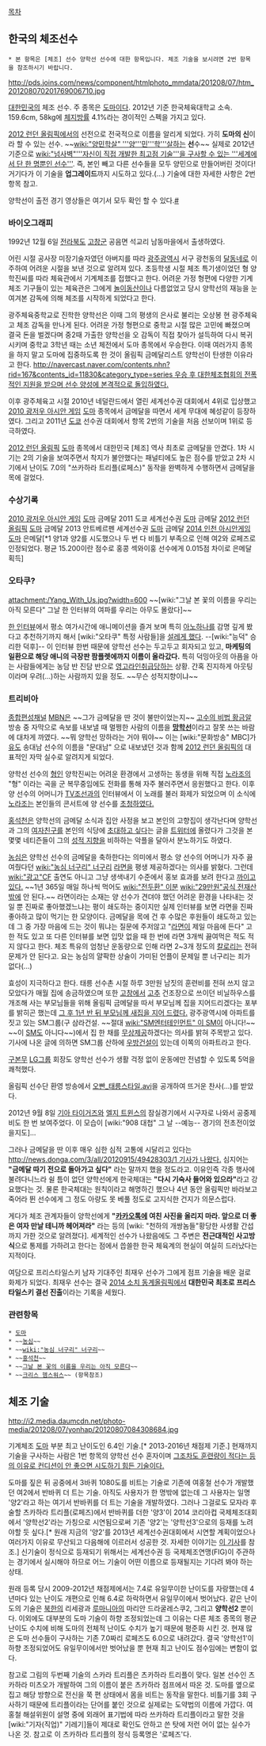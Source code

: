 [[목차]]
== 한국의 체조선수 == 
 * 본 항목은 [체조] 선수 양학선 선수에 대한 항목입니다. 체조 기술을 보시려면 2번 항목을 참조하시기 바랍니다.

http://pds.joins.com/news/component/htmlphoto_mmdata/201208/07/htm_201208070201769006710.jpg

[[대한민국]]의 체조 선수. 주 종목은 [[도마]]이다. 2012년 기준 한국체육대학교 소속. 159.6cm, 58kg에 [[체지방]]률 4.1%라는 경이적인 스펙을 가지고 있다.

[[2012 런던 올림픽]]에서의 선전으로 전국적으로 이름을 알리게 되었다. 가히 '''도마의 신'''이라 할 수 있는 선수. ~~[[wiki:"양민학살" '''양'''민'''학'''살]]하는 '''선'''수~~ 실제로 2012년 기준으로 [[wiki:"넘사벽"'''자신이 직접 개발한 최고점 기술'''을 구사할 수 있는 '''세계에서 단 한 명뿐인 선수''']]. 즉, 본인 빼고 다른 선수들을 모두 양민으로 만들어버린 것이다! 거기다가 이 기술을 '''업그레이드'''까지 시도하고 있다.(...) 기술에 대한 자세한 사항은 2번 항목 참고.

양학선이 출전 경기 영상들은 여기서 모두 확인 할 수 있다.[http://www.vingle.net/collections/1118184 #]

=== 바이오그래피 ===
1992년 12월 6일 [[전라북도]] [[고창]]군 공음면 석교리 남동마을에서 출생하였다. 

어린 시절 공사장 미장기술자였던 아버지를 따라 [[광주광역시]] 서구 광천동의 [[달동네]]로 이주하여 어려운 시절을 보낸 것으로 알려져 있다. 초등학생 시절 체조 특기생이었던 형 양학진씨를 따라 체육관에서 기계체조를 접했다고 한다. 어려운 가정 형편에 다양한 기계체조 기구들이 있는 체육관은 그에게 [[놀이동산]]이나 다름없었고 당시 양학선의 재능을 눈여겨본 감독에 의해 체조를 시작하게 되었다고 한다.

광주체육중학교로 진학한 양학선은 이때 그의 평생의 은사로 불리는 오상봉 현 광주체육고 체조 감독을 만나게 된다. 어려운 가정 형편으로 중학교 시절 많은 고민에 빠졌으며 결국 돈을 벌겠다며 중2때 가출한 양학선을 오 감독이 직접 찾아가 설득하여 다시 복귀시키며 중학교 3학년 때는 소년 체전에서 도마 종목에서 우승한다. 이때 여러가지 종목을 하지 말고 도마에 집중하도록 한 것이 올림픽 금메달리스트 양학선이 탄생한 이유라고 한다.  [[http://navercast.naver.com/contents.nhn?rid=167&contents_id=11830&category_type=series 우승 후 대한체조협회의 전폭적인 지원을 받으며 선수 양성에 본격적으로 돌입하였다.]]

이후 광주체육고 시절 2010년 네덜란드에서 열린 세계선수권 대회에서 4위로 입상했고 [[2010 광저우 아시안 게임]] [[도마]] 종목에서 금메달을 따면서 세계 무대에 혜성같이 등장하였다. 그리고 2011년 [[도쿄]] 선수권 대회에서 항목 2번의 기술을 처음 선보이며 1위로 등극하였다.

[[2012 런던 올림픽]] [[도마]] 종목에서 대한민국 [체조] 역사 최초로 금메달을 안겼다. 1차 시기는 2의 기술을 보여주면서 착지가 불안했다는 패널티에도 높은 점수를 받았고 2차 시기에서 난이도 7.0의 "쓰카하라 트리플(로페스)" 동작을 완벽하게 수행하면서 금메달을 목에 걸었다.

=== 수상기록 ===
[[2010 광저우 아시안 게임]] [[도마]] 금메달
2011 도쿄 세계선수권 [[도마]] 금메달
[[2012 런던 올림픽]]   [[도마]] 금메달
2013 안트베르펜 세계선수권 [[도마]] 금메달
[[2014 인천 아시안게임]] [[도마]] 은메달[*1 양1과 양2를 시도했으나 두 번 다 비틀기 부족으로 인해 여2와 로페즈로 인정되었다. 평균 15.200이란 점수로 홍콩 섹와이훙 선수에게 0.015점 차이로 은메달 획득]

=== 오타쿠? ===
attachment:/Yang_With_Us.jpg?width=600 
~~[wiki:"그날 본 꽃의 이름을 우리는 아직 모른다" 그날 한 인터뷰의 여파를 우리는 아무도 몰랐다]~~

[http://www.hani.co.kr/arti/sports/sports_general/531027.html 한 인터뷰]에서 평소 여가시간에 애니메이션을 즐겨 보며 특히 [[아노하나]]를 감명 깊게 봤다고 추천하기까지 해서 [wiki:"오타쿠" 특정 사람들]을 [http://gall.dcinside.com/list.php?id=anigallers&no=2325620 설레게 했다]. --[wiki:"능덕" 승리한 덕후]-- 이 인터뷰 한번 때문에 양학선 선수는 두고두고 회자되고 있고, '''마케팅의 일환으로 해당 애니의 극장판 팜플렛에까지 이름이 올라갔다.''' 특히 덕밍아웃의 아픔을 아는 사람들에게는 농담 반 진담 반으로 [[영고라인]]취급당하는 상황. 간혹 진지하게 아웃팅이라며 우려(...)하는 사람까지 있을 정도. ~~무슨 성적지향이냐~~

=== 트리비아 ===
[[종합편성채널]] [[MBN]]은 ~~그가 금메달을 딴 것이 불만이었는지~~ [[고수의 비법 황금알]] 방송 중 자막으로 속보를 내보낼 때 멀쩡한 사람의 이름을 [http://sports.news.naver.com/sports/index.nhn?category=general&ctg=news&mod=read&office_id=241&article_id=0002093033 '''망학선''']이라고 잘못 쓰는 바람에 대차게 까였다. ~~뭐 양학선 망하라는 거야 뭐야~~ 이는 [wiki:"문화방송" MBC]가 [[유도]] 송대남 선수의 이름을 "문대남" 으로 내보냈던 것과 함께 [[2012 런던 올림픽]]의 대표적인 자막 실수로 알려지게 되었다. 

양학선 선수의 [[형]]인 양학진씨는 어려운 환경에서 고생하는 동생을 위해 직접 [[노라조]]의 "형" 이라는 곡을 군 복무중임에도 전화를 통해 자주 불러주면서 응원했다고 한다. 이후 양 선수의 어머니가 [[TV조선]]과의 인터뷰에서 이 노래를 불러 화제가 되었으며 이 소식에 [[노라조]]는 본인들의 콘서트에 양 선수를 [http://sports.donga.com/3/all/20120807/48440261/3 초청하였다.]

[[홍석천]]은 양학선의 금메달 소식과 집안 사정을 보고 본인의 고향집이 생각난다며 양학선과 그의 [[여자친구]]를 본인의 식당에 [http://news.sportsseoul.com/read/entertain/1069229.htm 초대하고 싶다]는 글을 [[트위터]]에 올렸다가 그것을 본 몇몇 네티즌들이 그의 [[성적 지향]]을 비하하는 악플을 달아서 분노하기도 하였다.

[[농심]]은 양학선 선수의 금메달을 축하한다는 의미에서 평소 양 선수의 어머니가 자주 끓여줬다던 [[wiki:"농심 너구리" 너구리]] [[라면]]을 평생 제공하겠다는 의사를 밝혔다. 그런데 [[wiki:"광고"CF]] 출연도 아니고 그냥 생색내기 수준에서 홍보 효과를 보려 한다고 [http://www.newdaily.co.kr/news/article.html?no=119033 까이고 있다.] ~~1년 365일 매일 하나씩 먹어도 [[wiki:"전두환" 이분]] [[wiki:"29만원"공식 전재산]]밖에 안 된다.~~ 라면이라는 소재는 양 선수가 견뎌야 했던 어려운 환경을 나타내는 것일 뿐 진짜로 좋아했겠느냐는 평이 쇄도하는 중이지만 실제 인터뷰를 보면 라면을 진짜 좋아하고 많이 먹기는 한 모양이다. 금메달을 목에 건 후 수많은 후원들이 쇄도하고 있는데 그 중 가장 마음에 드는 것이 뭐냐는 질문에 주저않고 "[[라면]]이 제일 마음에 든다" 고 한 적도 있고 또 다른 인터뷰를 보면 입맛 없을 때 한 번에 라면 3개씩 끓여먹은 적도 적지 않다고 한다. 체조 특유의 엄청난 운동량으로 인해 라면 2~3개 정도의 [[칼로리]]는 전혀 문제가 안 된다고. 요는 농심의 얄팍한 상술이 가미된 언플이 문제일 뿐 너구리는 죄가 없다(...)

효성이 지극하다고 한다. 태릉 선수촌 시절 하루 3만원 남짓의 훈련비를 전혀 쓰지 않고 모았다가 매월 집에 송금하였으며 또한 [[고창]]에서 [[고추]] 건조장으로 쓰이던 비닐하우스를 개조해 사는 부모님들을 위해 올림픽 금메달을 따서 부모님께 집을 지어드리겠다는 포부를 밝히곤 했는데 [http://view.asiae.co.kr/news/view.htm?idxno=2013080710343857748&nvr=Y 그 후 1년 반 뒤 부모님께 새집을 지어 드렸다.] 광주광역시에 아파트를 짓고 있는 SM그룹(구 삼라건설. ~~절대 [[wiki:"SM엔터테인먼트" 이 SM]]이 아니다!~~ ~~이 [[SM]]도 아니다~~)에서 집 한 채를 [http://reviewstar.hankooki.com/Article/ArticleView.php?WEB_GSNO=10055716 무상제공]하겠다는 의사를 밝혀 주목받고 있다. 기사에 나온 글에 의하면 SM그룹 산하에 [[우방]]건설이 있는데 이쪽의 아파트라고 한다.

[[구본무]] [[LG그룹]] 회장도 양학선 선수가 생활 걱정 없이 운동에만 전념할 수 있도록 5억을 쾌척했다.

올림픽 선수단 환영 방송에서 [http://youtu.be/dTpIz9rMw0U 오빤_태릉스타일.avi]을 공개하여 뜨거운 찬사(...)를 받았다.

2012년 9월 8일 [[기아 타이거즈]]와 [[엘지 트윈스]]의 잠실경기에서 시구자로 나와서 공중제비도 한 번 보여주었다. 이 모습이 [wiki:"908 대첩" 그 날 --예능-- 경기의 전초전이었을지도]...

그러나 금메달을 딴 이후 매우 심한 심적 고통에 시달리고 있다는 [[http://news.donga.com/3/all/20120915/49428303/1 기사가 나왔다.]] 심지어는 '''"금메달 따기 전으로 돌아가고 싶다"''' 라는 말까지 했을 정도라고. 이유인즉 각종 행사에 불려다니느라 쉴 틈이 없던 양학선에게 한국체대는 '''"다시 기숙사 들어와 있으라"'''라고 강요했다는 것. 물론 한국체대는 원칙이라고 해명하긴 했으나 4년 동안 올림픽만 바라보고 죽어라 뛴 선수에게 그 정도 아량도 못 베풀 정도로 고지식한 건지가 의문스럽다. 

게다가 체조 관계자들이 양학선에게 '''"[[카카오톡]]에 여친 사진을 올리지 마라. 앞으로 더 좋은 여자 만날 테니까 헤어져라"''' 라는 등의 [wiki: "천하의 개쌍놈들"황당한 사생활 간섭까지 가한 것으로 알려졌다]. 세계적인 선수가 나왔음에도 그 주변은 '''전근대적인 사고방식'''으로 통제를 가하려고 한다는 점에서 씁쓸한 한국 체육계의 현실이 여실히 드러났다는 지적이다.

여담으로 프리스타일스키 남자 기대주인 최재우 선수가 그에게 점프 기술을 배운 걸로 화제가 되었다. 최재우 선수는 결국 [[2014 소치 동계올림픽]]에서 '''대한민국 최초로 프리스타일스키 결선 진출'''이라는 기록을 세웠다.

=== 관련항목 ===
 * [[도마]]
 * ~~[[농심]]~~
 * ~~[[wiki:"농심 너구리" 너구리]]~~
 * ~~[[홍석천]]~~
 * ~~[[그날 본 꽃의 이름을 우리는 아직 모른다]]~~
 * ~~[[크리스 헴스워스]]~~ (항목참조)

== 체조 기술 ==
http://i2.media.daumcdn.net/photo-media/201208/07/yonhap/20120807084308684.jpg

기계체조 [[도마]] 부분 최고 난이도인 6.4인 기술.[* 2013-2016년 채점제 기준.] 현재까지 기술을 구사하는 사람은 1번 항목의 양학선 선수 혼자이며 [http://sports.chosun.com/news/ntype.htm?id=201210180100107240009599&servicedate=20121017 그조차도 훈련량이 적다는 등의 이유로 컨디션이 안 좋으면 시도하기 힘든 기술이다.]

도마를 짚은 뒤 공중에서 3바퀴 1080도를 비트는 기술로 기존에 여홍철 선수가 개발했던 여2에서 반바퀴 더 트는 기술. 아직도 사용자가 한 명밖에 없는데 그 사용자는 일명 '양2'라고 하는 여기서 반바퀴를 더 트는 기술을 개발하였다. 그러나 그걸로도 모자라 후술할 츠카하라 트리플(로페즈)에서 반바퀴를 더한 '양3'이  2014 코리아컵 국제체조대회에서 '양학선2'라는 가칭으로 시연됨으로써 기존 '양2'는 '양학선3'으로의 등재를 노려야할 듯 싶다.[* 원래 지금의 '양2'를 2013년 세계선수권대회에서 시연할 계획이었으나 여러가지 이유로 무산되고 다음해에 이르러서 성공한 것. 자세한 이야기는 [http://sports.news.naver.com/sports/index.nhn?category=general&ctg=news&mod=read&office_id=076&article_id=0002500031 이 기사]를 참조.] 신기술이 정식으로 등재되기 위해서는 세계선수권 등 국제체조연맹(FIG)이 주관하는 경기에서 실시해야 하므로 어느 기술이 어떤 이름으로 등재될지는 기다려 봐야 하는 상태.

원래 등록 당시 2009-2012년 채점제에서는 7.4로 유일무이한 난이도를 자랑했는데 4년마다 있는 난이도 개편으로 인해 6.4로 하락하면서 유일무이에서 벗어났다. 같은 난이도의 기술은 [[북한]]의 리세광과 [[루마니아]]의 마리안 드라굴레스쿠2, 그리고 '''양학선2''' 뿐이다. 이외에도 대부분의 도마 기술이 하향 조정되었는데 그 이유는 다른 체조 종목의 평균 난이도 수치에 비해 도마의 전체적 난이도 수치가 높기 때문에 평준화 시킨 것. 현재 많은 도마 선수들이 구사하는 기존 7.0짜리 로페즈도 6.0으로 내려갔다. 결국 '양학선1'이 하향 조정되었어도 유일무이에서만 벗어났을 뿐 현재 최고 난이도 점수임에는 변함이 없다.  


참고로 그림의 두번째 기술의 스카라 트리플은 츠카하라 트리플이 맞다. 일본 선수인 츠카하라 미츠오가 개발하여 그의 이름이 붙은 츠카하라 점프에서 따온 것. 도마를 옆으로 집고 해당 방향으로 전신을 쭉 편 상태에서 몸을 비트는 동작을 말한다. 비틀기를 3회 구사하기 때문에 트리플이라는 단어를 붙인 것으로 실제로는 도약법의 이름에 가깝다. 여홍철 해설위원이 설명 중에 외래어 표기법에 따라 쓰카하라 트리플이라고 말한 것을 [wiki:"기자(직업)" 기레기]들이 제대로 확인도 안하고 쓴 탓에 저런 어이 없는 실수가 나온 것. 참고로 이 츠카하라 트리플의 정식 등록명은 '로페즈'다.
